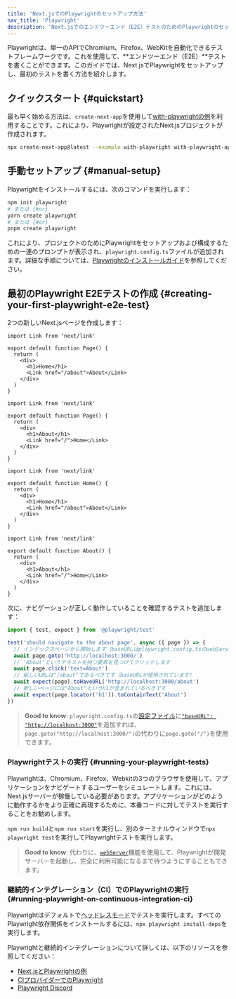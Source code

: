 ```yaml
---
title: 'Next.jsでのPlaywrightのセットアップ方法'
nav_title: 'Playwright'
description: 'Next.jsでのエンドツーエンド（E2E）テストのためのPlaywrightのセットアップ方法を学びます。'
---
```


Playwrightは、単一のAPIでChromium、Firefox、WebKitを自動化できるテストフレームワークです。これを使用して、**エンドツーエンド（E2E）**テストを書くことができます。このガイドでは、Next.jsでPlaywrightをセットアップし、最初のテストを書く方法を紹介します。

## クイックスタート {#quickstart}

最も早く始める方法は、`create-next-app`を使用して[with-playwrightの例](https://github.com/vercel/next.js/tree/canary/examples/with-playwright)を利用することです。これにより、Playwrightが設定されたNext.jsプロジェクトが作成されます。

```bash title="Terminal"
npx create-next-app@latest --example with-playwright with-playwright-app
```

## 手動セットアップ {#manual-setup}

Playwrightをインストールするには、次のコマンドを実行します：

```bash title="Terminal"
npm init playwright
# または {#or}
yarn create playwright
# または {#or}
pnpm create playwright
```

これにより、プロジェクトのためにPlaywrightをセットアップおよび構成するための一連のプロンプトが表示され、`playwright.config.ts`ファイルが追加されます。詳細な手順については、[Playwrightのインストールガイド](https://playwright.dev/docs/intro#installation)を参照してください。

## 最初のPlaywright E2Eテストの作成 {#creating-your-first-playwright-e2e-test}

2つの新しいNext.jsページを作成します：

<AppOnly>

```tsx title="app/page.tsx"
import Link from 'next/link'

export default function Page() {
  return (
    <div>
      <h1>Home</h1>
      <Link href="/about">About</Link>
    </div>
  )
}
```

```tsx title="app/about/page.tsx"
import Link from 'next/link'

export default function Page() {
  return (
    <div>
      <h1>About</h1>
      <Link href="/">Home</Link>
    </div>
  )
}
```

</AppOnly>

<PagesOnly>

```tsx title="pages/index.ts"
import Link from 'next/link'

export default function Home() {
  return (
    <div>
      <h1>Home</h1>
      <Link href="/about">About</Link>
    </div>
  )
}
```

```tsx title="pages/about.ts"
import Link from 'next/link'

export default function About() {
  return (
    <div>
      <h1>About</h1>
      <Link href="/">Home</Link>
    </div>
  )
}
```

</PagesOnly>

次に、ナビゲーションが正しく動作していることを確認するテストを追加します：

```ts title="tests/example.spec.ts"
import { test, expect } from '@playwright/test'

test('should navigate to the about page', async ({ page }) => {
  // インデックスページから開始します（baseURLはplaywright.config.tsのwebServerで設定されています）
  await page.goto('http://localhost:3000/')
  // 'About'というテキストを持つ要素を見つけてクリックします
  await page.click('text=About')
  // 新しいURLは"/about"であるべきです（baseURLが使用されています）
  await expect(page).toHaveURL('http://localhost:3000/about')
  // 新しいページには"About"というh1が含まれているべきです
  await expect(page.locator('h1')).toContainText('About')
})
```

> **Good to know**: `playwright.config.ts`の[設定ファイル](https://playwright.dev/docs/test-configuration)に[`"baseURL": "http://localhost:3000"`](https://playwright.dev/docs/api/class-testoptions#test-options-base-url)を追加すれば、`page.goto("http://localhost:3000/")`の代わりに`page.goto("/")`を使用できます。

### Playwrightテストの実行 {#running-your-playwright-tests}

Playwrightは、Chromium、Firefox、Webkitの3つのブラウザを使用して、アプリケーションをナビゲートするユーザーをシミュレートします。これには、Next.jsサーバーが稼働している必要があります。アプリケーションがどのように動作するかをより正確に再現するために、本番コードに対してテストを実行することをお勧めします。

`npm run build`と`npm run start`を実行し、別のターミナルウィンドウで`npx playwright test`を実行してPlaywrightテストを実行します。

> **Good to know**: 代わりに、[`webServer`](https://playwright.dev/docs/test-webserver/)機能を使用して、Playwrightが開発サーバーを起動し、完全に利用可能になるまで待つようにすることもできます。

### 継続的インテグレーション（CI）でのPlaywrightの実行 {#running-playwright-on-continuous-integration-ci}

Playwrightはデフォルトで[ヘッドレスモード](https://playwright.dev/docs/ci#running-headed)でテストを実行します。すべてのPlaywright依存関係をインストールするには、`npx playwright install-deps`を実行します。

Playwrightと継続的インテグレーションについて詳しくは、以下のリソースを参照してください：

- [Next.jsとPlaywrightの例](https://github.com/vercel/next.js/tree/canary/examples/with-playwright)
- [CIプロバイダーでのPlaywright](https://playwright.dev/docs/ci)
- [Playwright Discord](https://discord.com/invite/playwright-807756831384403968)
